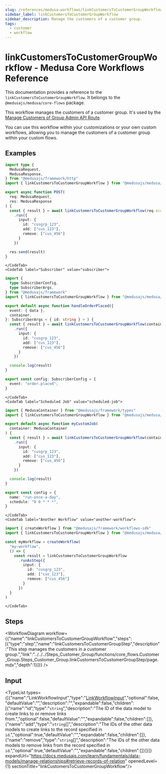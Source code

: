 ```yaml
---
slug: /references/medusa-workflows/linkCustomersToCustomerGroupWorkflow
sidebar_label: linkCustomersToCustomerGroupWorkflow
sidebar_description: Manage the customers of a customer group.
tags:
  - customer
  - workflow
---
```



# linkCustomersToCustomerGroupWorkflow - Medusa Core Workflows Reference

This documentation provides a reference to the `linkCustomersToCustomerGroupWorkflow`. It belongs to the `@medusajs/medusa/core-flows` package.

This workflow manages the customers of a customer group. It's used by the 
[Manage Customers of Group Admin API Route](https://docs.medusajs.com/api/admin#customer-groups\_postcustomergroupsidcustomers).

You can use this workflow within your customizations or your own custom workflows, allowing you to
manage the customers of a customer group within your custom flows.

<SourceCodeLink link="https://github.com/medusajs/medusa/blob/876a14eb98aed54360312b9b215599aa46faccd8/packages/core/core-flows/src/customer-group/workflows/link-customers-customer-group.ts#L37" />

## Examples

<CodeTabs group="workflow-exection">
    <CodeTab label="API Route" value="api-route">
    
```ts title="src/api/workflow/route.ts"
import type {
  MedusaRequest,
  MedusaResponse,
} from "@medusajs/framework/http"
import { linkCustomersToCustomerGroupWorkflow } from "@medusajs/medusa/core-flows"

export async function POST(
  req: MedusaRequest,
  res: MedusaResponse
) {
  const { result } = await linkCustomersToCustomerGroupWorkflow(req.scope)
    .run({
      input: {
        id: "cusgrp_123",
        add: ["cus_123"],
        remove: ["cus_456"]
      }
    })

  res.send(result)
}
```

    </CodeTab>
    <CodeTab label="Subscriber" value="subscriber">
    
```ts title="src/subscribers/order-placed.ts"
import {
  type SubscriberConfig,
  type SubscriberArgs,
} from "@medusajs/framework"
import { linkCustomersToCustomerGroupWorkflow } from "@medusajs/medusa/core-flows"

export default async function handleOrderPlaced({
  event: { data },
  container,
}: SubscriberArgs < { id: string } > ) {
  const { result } = await linkCustomersToCustomerGroupWorkflow(container)
    .run({
      input: {
        id: "cusgrp_123",
        add: ["cus_123"],
        remove: ["cus_456"]
      }
    })

  console.log(result)
}

export const config: SubscriberConfig = {
  event: "order.placed",
}
```

    </CodeTab>
    <CodeTab label="Scheduled Job" value="scheduled-job">
    
```ts title="src/jobs/message-daily.ts"
import { MedusaContainer } from "@medusajs/framework/types"
import { linkCustomersToCustomerGroupWorkflow } from "@medusajs/medusa/core-flows"

export default async function myCustomJob(
  container: MedusaContainer
) {
  const { result } = await linkCustomersToCustomerGroupWorkflow(container)
    .run({
      input: {
        id: "cusgrp_123",
        add: ["cus_123"],
        remove: ["cus_456"]
      }
    })

  console.log(result)
}

export const config = {
  name: "run-once-a-day",
  schedule: "0 0 * * *",
}
```

    </CodeTab>
    <CodeTab label="Another Workflow" value="another-workflow">
    
```ts title="src/workflows/my-workflow.ts"
import { createWorkflow } from "@medusajs/framework/workflows-sdk"
import { linkCustomersToCustomerGroupWorkflow } from "@medusajs/medusa/core-flows"

const myWorkflow = createWorkflow(
  "my-workflow",
  () => {
    const result = linkCustomersToCustomerGroupWorkflow
      .runAsStep({
        input: {
          id: "cusgrp_123",
          add: ["cus_123"],
          remove: ["cus_456"]
        }
      })
  }
)
```

    </CodeTab>
  </CodeTabs>

## Steps

<WorkflowDiagram workflow={{"name":"linkCustomersToCustomerGroupWorkflow","steps":[{"type":"step","name":"linkCustomersToCustomerGroupStep","description":"This step manages the customers in a customer group.","link":"../../../Steps_Customer_Group/functions/core_flows.Customer_Group.Steps_Customer_Group.linkCustomersToCustomerGroupStep/page.mdx","depth":1}]}} />

## Input

<TypeList types={[{"name":"LinkWorkflowInput","type":"[LinkWorkflowInput](../../../../../types/CommonTypes/types/types.CommonTypes.LinkWorkflowInput/page.mdx)","optional":false,"defaultValue":"","description":"","expandable":false,"children":[{"name":"id","type":"`string`","description":"The ID of the data model to create links to or remove links from.","optional":false,"defaultValue":"","expandable":false,"children":[]},{"name":"add","type":"`string`[]","description":"The IDs of the other data models to create links to the record specified in `id`.","optional":true,"defaultValue":"","expandable":false,"children":[]},{"name":"remove","type":"`string`[]","description":"The IDs of the other data models to remove links from the record specified in `id`.","optional":true,"defaultValue":"","expandable":false,"children":[]}]}]} expandUrl="https://docs.medusajs.com/learn/fundamentals/data-models/manage-relationships#retrieve-records-of-relation" openedLevel={1} sectionTitle="linkCustomersToCustomerGroupWorkflow"/>
